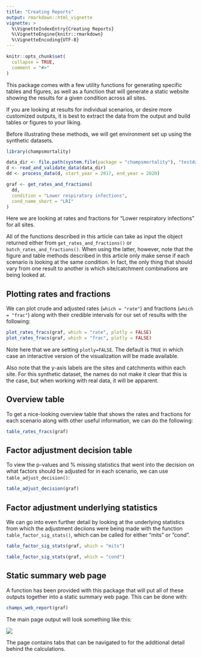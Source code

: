 ```yaml
---
title: "Creating Reports"
output: rmarkdown::html_vignette
vignette: >
  %\VignetteIndexEntry{Creating Reports}
  %\VignetteEngine{knitr::rmarkdown}
  %\VignetteEncoding{UTF-8}
---
```


```r
knitr::opts_chunk$set(
  collapse = TRUE,
  comment = "#>"
)
```

This package comes with a few utility functions for generating specific tables and figures, as well as a function that will generate a static website showing the results for a given condition across all sites.

If you are looking at results for individual scenarios, or desire more customized outputs, it is best to extract the data from the output and build tables or figures to your liking.

Before illustrating these methods, we will get environment set up using the synthetic datasets.

```r
library(champsmortality)

data_dir <- file.path(system.file(package = "champsmortality"), "testdata")
d <- read_and_validate_data(data_dir)
dd <- process_data(d, start_year = 2017, end_year = 2020)

graf <- get_rates_and_fractions(
  dd,
  condition = "Lower respiratory infections",
  cond_name_short = "LRI"
)
```

Here we are looking at rates and fractions for "Lower respiratory infections" for all sites.

All of the functions described in this article can take as input the object returned either from `get_rates_and_fractions()` or `batch_rates_and_fractions()`. When using the latter, however, note that the figure and table methods described in this article only make sense if each scenario is looking at the same condition. In fact, the only thing that should vary from one result to another is which site/catchment combinations are being looked at.

## Plotting rates and fractions

We can plot crude and adjusted rates (`which = "rate"`) and fractions (`which = "frac"`) along with their credible intervals for our set of results with the following:

```r
plot_rates_fracs(graf, which = "rate", plotly = FALSE)
plot_rates_fracs(graf, which = "frac", plotly = FALSE)
```

Note here that we are setting `plotly=FALSE`. The default is `TRUE` in which case an interactive version of the visualization will be made available.

Also note that the y-axis labels are the sites and catchments within each site. For this synthetic dataset, the names do not make it clear that this is the case, but when working with real data, it will be apparent.

## Overview table

To get a nice-looking overview table that shows the rates and fractions for each scenario along with other useful information, we can do the following:

```r
table_rates_fracs(graf)
```

## Factor adjustment decision table

To view the p-values and % missing statistics that went into the decision on what factors should be adjusted for in each scenario, we can use `table_adjust_decision()`:

```r
table_adjust_decision(graf)
```

## Factor adjustment underlying statistics

We can go into even further detail by looking at the underlying statistics from which the adjustment deciions were being made with the function `table_factor_sig_stats()`, which can be called for either "mits" or "cond".

```r
table_factor_sig_stats(graf, which = "mits")
```

```r
table_factor_sig_stats(graf, which = "cond")
```

## Static summary web page

A function has been provided with this package that will put all of these outputs together into a static summary web page. This can be done with:

```r
champs_web_report(graf)
```

The main page output will look something like this:

![](webpage_example.png)

The page contains tabs that can be navigated to for the additional detail behind the calculations.
